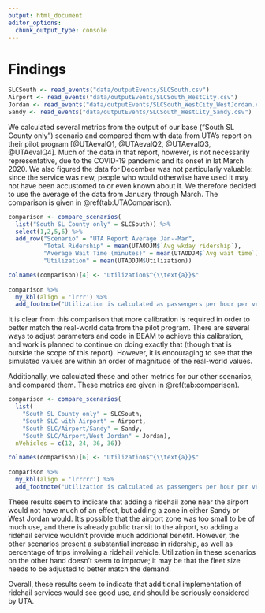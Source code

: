 ```yaml
---
output: html_document
editor_options: 
  chunk_output_type: console
---
```

Findings
================================================================================

```r
SLCSouth <- read_events("data/outputEvents/SLCSouth.csv")
Airport <- read_events("data/outputEvents/SLCSouth_WestCity.csv")
Jordan <- read_events("data/outputEvents/SLCSouth_WestCity_WestJordan.csv")
Sandy <- read_events("data/outputEvents/SLCSouth_WestCity_Sandy.csv")
```


We calculated several metrics from the output of our base ("South SL County only") scenario and compared them with data from UTA's report on their pilot program [@UTAevalQ1, @UTAevalQ2, @UTAevalQ3, @UTAevalQ4].
Much of the data in that report, however, is not necessarily representative, due to the COVID-19 pandemic and its onset in lat March 2020.
We also figured the data for December was not particularly valuable: since the service was new, people who would otherwise have used it may not have been accustomed to or even known about it.
We therefore decided to use the average of the data from January through March.
The comparison is given in \@ref(tab:UTAComparison).

```r
comparison <- compare_scenarios(
  list("South SL County only" = SLCSouth)) %>% 
  select(1,2,5,6) %>% 
  add_row("Scenario" = "UTA Report Average Jan--Mar",
          "Total Ridership" = mean(UTAODJM$`Avg wkday ridership`),
          "Average Wait Time (minutes)" = mean(UTAODJM$`Avg wait time`),
          "Utilization" = mean(UTAODJM$Utilization))

colnames(comparison)[4] <- "Utilization$^{\\text{a}}$"
  
comparison %>% 
  my_kbl(align = 'lrrr') %>% 
  add_footnote("Utilization is calculated as passengers per hour per vehicle")
```

It is clear from this comparison that more calibration is required in order to better match the real-world data from the pilot program.
There are several ways to adjust parameters and code in BEAM to achieve this calibration, and work is planned to continue on doing exactly that (though that is outside the scope of this report).
However, it is encouraging to see that the simulated values are within an order of magnitude of the real-world values.

Additionally, we calculated these and other metrics for our other scenarios, and compared them.
These metrics are given in \@ref(tab:comparison).

```r
comparison <- compare_scenarios(
  list(
    "South SL County only" = SLCSouth,
    "South SLC with Airport" = Airport,
    "South SLC/Airport/Sandy" = Sandy,
    "South SLC/Airport/West Jordan" = Jordan),
  nVehicles = c(12, 24, 36, 36))

colnames(comparison)[6] <- "Utilization$^{\\text{a}}$"
  
comparison %>% 
  my_kbl(align = 'lrrrrr') %>% 
  add_footnote("Utilization is calculated as passengers per hour per vehicle")
```

These results seem to indicate that adding a ridehail zone near the airport would not have much of an effect, but adding a zone in either Sandy or West Jordan would.
It's possible that the airport zone was too small to be of much use, and there is already public transit to the airport, so adding a ridehail service wouldn't provide much additional benefit.
However, the other scenarios present a substantial increase in ridership, as well as percentage of trips involving a ridehail vehicle.
Utilization in these scenarios on the other hand doesn't seem to improve; it may be that the fleet size needs to be adjusted to better match the demand.

Overall, these results seem to indicate that additional implementation of ridehail services would see good use, and should be seriously considered by UTA.